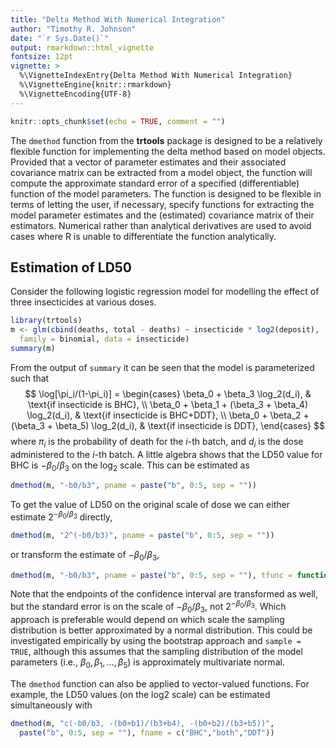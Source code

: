 ```yaml
---
title: "Delta Method With Numerical Integration"
author: "Timothy R. Johnson"
date: "`r Sys.Date()`"
output: rmarkdown::html_vignette
fontsize: 12pt
vignette: >
  %\VignetteIndexEntry{Delta Method With Numerical Integration}
  %\VignetteEngine{knitr::rmarkdown}
  %\VignetteEncoding{UTF-8}
---
```


```r
knitr::opts_chunk$set(echo = TRUE, comment = "")
```

The `dmethod` function from the **trtools** package is designed to be a relatively flexible function for implementing the delta method based on model objects. Provided that a vector of parameter estimates and their associated covariance matrix can be extracted from a model object, the function will compute the approximate standard error of a specified (differentiable) function of the model parameters. The function is designed to be flexible in terms of letting the user, if necessary, specify functions for extracting the model parameter estimates and the (estimated) covariance matrix of their estimators. Numerical rather than analytical derivatives are used to avoid cases where R is unable to differentiate the function analytically. 

## Estimation of LD50

Consider the following logistic regression model for modelling the effect of three insecticides at various doses. 
```r
library(trtools)
m <- glm(cbind(deaths, total - deaths) ~ insecticide * log2(deposit),
  family = binomial, data = insecticide)
summary(m)
```
From the output of `summary` it can be seen that the model is parameterized such that
$$
  \log[\pi_i/(1-\pi_i)] =
  \begin{cases}
    \beta_0 + \beta_3 \log_2(d_i), & \text{if insecticide is BHC}, \\
    \beta_0 + \beta_1 + (\beta_3 + \beta_4) \log_2(d_i), & \text{if insecticide is BHC+DDT}, \\
    \beta_0 + \beta_2 + (\beta_3 + \beta_5) \log_2(d_i), & \text{if insecticide is DDT},
  \end{cases}
$$
where $\pi_i$ is the probability of death for the $i$-th batch, and $d_i$ is the dose administered to the $i$-th batch. A little algebra shows that the LD50 value for BHC is $-\beta_0/\beta_3$ on the $\log_2$ scale. This can be estimated as
```r
dmethod(m, "-b0/b3", pname = paste("b", 0:5, sep = ""))
```
To get the value of LD50 on the original scale of dose we can either estimate $2^{-\beta_0/\beta_3}$ directly,
```r
dmethod(m, "2^(-b0/b3)", pname = paste("b", 0:5, sep = ""))
```
or transform the estimate of $-\beta_0/\beta_3$,
```r
dmethod(m, "-b0/b3", pname = paste("b", 0:5, sep = ""), tfunc = function(x) 2^x)
```
Note that the endpoints of the confidence interval are transformed as well, but the standard error is on the scale of $-\beta_0/\beta_3$, not $2^{-\beta_0/\beta_3}$. Which approach is preferable would depend on which scale the sampling distribution is better approximated by a normal distribution. This could be investigated empirically by using the bootstrap approach and `sample = TRUE`, although this assumes that the sampling distribution of the model parameters (i.e., $\beta_0, \beta_1, \dots, \beta_5$) is approximately multivariate normal. 

The `dmethod` function can also be applied to vector-valued functions. For example, the LD50 values (on the log2 scale) can be estimated simultaneously with
```r
dmethod(m, "c(-b0/b3, -(b0+b1)/(b3+b4), -(b0+b2)/(b3+b5))",
  paste("b", 0:5, sep = ""), fname = c("BHC","both","DDT"))
```









<script type="text/x-mathjax-config">
   MathJax.Hub.Config({  "HTML-CSS": { minScaleAdjust: 125, availableFonts: [] }  });
</script>
